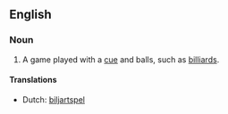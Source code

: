==English==

===Noun===
{{en-noun}}
{{wikipedia}}

# {{sport}} A game played with a [[cue]] and balls, such as [[billiards]].

====Translations====
* Dutch: [[biljartspel]] {{n}}